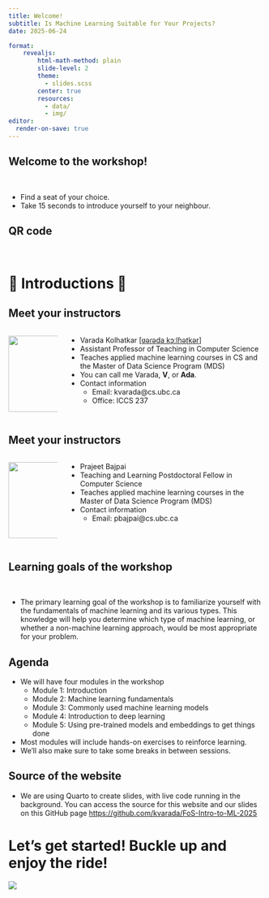```yaml
---
title: Welcome!
subtitle: Is Machine Learning Suitable for Your Projects? 
date: 2025-06-24

format:
    revealjs:
        html-math-method: plain
        slide-level: 2
        theme:
          - slides.scss
        center: true          
        resources:
          - data/
          - img/
editor:
  render-on-save: true
---
```


## Welcome to the workshop! 
\

* Find a seat of your choice.
* Take 15 seconds to introduce yourself to your neighbour.  

## QR code
\

# 🤝 Introductions 🤝 {.middle}

## Meet your instructors {background="#43464B"}

:::: {.columns}

::: {.column width="20%"}
<img src="img/varada.png" height="150" width="150">
:::

::: {.column width="80%"}
- Varada Kolhatkar [[ʋəɾəda kɔːlɦəʈkər](https://en.wikipedia.org/wiki/International_Phonetic_Alphabet)]
- Assistant Professor of Teaching in Computer Science 
- Teaches applied machine learning courses in CS and the Master of Data Science Program (MDS)
- You can call me Varada, **V**, or **Ada**.
- Contact information
    - Email: kvarada@cs.ubc.ca
    - Office: ICCS 237
:::
::::

## Meet your instructors {background="#43464B"}
:::: {.columns}

::: {.column width="20%"}
<img src="img/prajeet.png" height="150" width="150">
:::
::: {.column width="80%"}
- Prajeet Bajpai 
- Teaching and Learning Postdoctoral Fellow in Computer Science 
- Teaches applied machine learning courses in the Master of Data Science Program (MDS)
- Contact information
    - Email: pbajpai@cs.ubc.ca
:::
::::

## Learning goals of the workshop {.smaller}
\

- The primary learning goal of the workshop is to familiarize yourself with the fundamentals of machine learning and its various types. This knowledge will help you determine which type of machine learning, or whether a non-machine learning approach, would be most appropriate for your problem.


## Agenda
- We will have four modules in the workshop
  - Module 1: Introduction 
  - Module 2: Machine learning fundamentals 
  - Module 3: Commonly used machine learning models 
  - Module 4: Introduction to deep learning
  - Module 5: Using pre-trained models and embeddings to get things done
- Most modules will include hands-on exercises to reinforce learning.
- We'll also make sure to take some breaks in between sessions. 

## Source of the website 
- We are using Quarto to create slides, with live code running in the background. You can access the source for this website and our slides on this GitHub page [https://github.com/kvarada/FoS-Intro-to-ML-2025](https://github.com/kvarada/FoS-Intro-to-ML-2025)

# Let's get started! Buckle up and enjoy the ride! 

![](img/eva-hippo-ride.png)